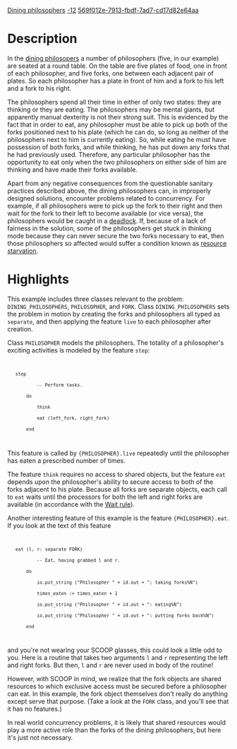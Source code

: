 [[Property:title|Dining philosophers]]
[[Property:weight|-12]]
[[Property:uuid|569f012e-7913-fbdf-7ad7-cd17d82e64aa]]
{{Beta}}



=Description=

In the [http://en.wikipedia.org/wiki/Dining_philosophers_problem dining philosopers] a number of philosophers (five, in our example) are seated at a round table. On the table are five plates of food, one in front of each philosopher, and five forks, one between each adjacent pair of plates. So each philosopher has a plate in front of him and a fork to his left and a fork to his right.

The philosophers spend all their time in either of only two states: they are thinking or they are eating. The philosophers may be mental giants, but apparently manual dexterity is not their strong suit. This is evidenced by the fact that in order to eat, any philosopher must be able to pick up both of the forks positioned next to his plate (which he can do, so long as neither of the philosophers next to him is currently eating). So, while eating he must have possession of both forks, and while thinking, he has put down any forks that he had previously used. Therefore, any particular philosopher has the opportunity to eat only when the two philosophers on either side of him are thinking and have made their forks available. 

Apart from any negative consequences from the questionable sanitary practices described above, the dining philosophers can, in improperly designed solutions, encounter problems related to concurrency. For example, if all philosophers were to pick up the fork to their right and then wait for the fork to their left to become available (or vice versa), the philosophers would be caught in a [http://en.wikipedia.org/wiki/Deadlock deadlock]. If, because of a lack of fairness in the solution, some of the philosophers get stuck in thinking mode because they can never secure the two forks necessary to eat, then those philosophers so affected would suffer a condition known as [http://en.wikipedia.org/wiki/Resource_starvation resource starvation].


=Highlights=

This example includes three classes relevant to the problem: <code>DINING_PHILOSOPHERS</code>, <code>PHILOSOPHER</code>, and <code>FORK</code>. Class <code>DINING_PHILOSOPHERS</code> sets the problem in motion by creating the forks and philosophers all typed as <code>separate</code>, and then applying the feature <code>live</code> to each philosopher after creation. 

Class <code>PHILOSOPHER</code> models the philosophers. The totality of a philosopher's exciting activities is modeled by the feature <code>step</code>:

<code>
    step
            -- Perform tasks.
        do
            think
            eat (left_fork, right_fork)
        end
</code>

This feature is called by <code>{PHILOSOPHER}.live</code> repeatedly until the philosopher has eaten a prescribed number of times.

The feature <code>think</code> requires no access to shared objects, but the feature <code>eat</code> depends upon the philosopher's ability to secure access to both of the forks adjacent to his plate. Because all forks are separate objects, each call to <code>eat</code> waits until the processors for both the left and right forks are available (in accordance with the [[Concurrent Eiffel with SCOOP#Access to shared resources|Wait rule]]).

Another interesting feature of this example is the feature <code>{PHILOSOPHER}.eat</code>. If you look at the text of this feature

<code>
    eat (l, r: separate FORK)
            -- Eat, having grabbed l and r.
        do
            io.put_string ("Philosopher " + id.out + ": taking forks%N")
            times_eaten := times_eaten + 1
            io.put_string ("Philosopher " + id.out + ": eating%N")
            io.put_string ("Philosopher " + id.out + ": putting forks back%N")
        end
</code>

and you're not wearing your SCOOP glasses, this could look a little odd to you. Here is a routine that takes two arguments <code>l</code> and <code>r</code> representing the left and right forks. But then, <code>l</code> and <code>r</code> are never used in body of the routine! 

However, with SCOOP in mind, we realize that the fork objects are shared resources to which exclusive access must be secured before a philosopher can eat. In this example, the fork object themselves don't really do anything except serve that purpose. (Take a look at the <code>FORK</code> class, and you'll see that it has no features.)

In real world concurrency problems, it is likely that shared resources would play a more active role than the forks of the dining philosophers, but here it's just not necessary.



